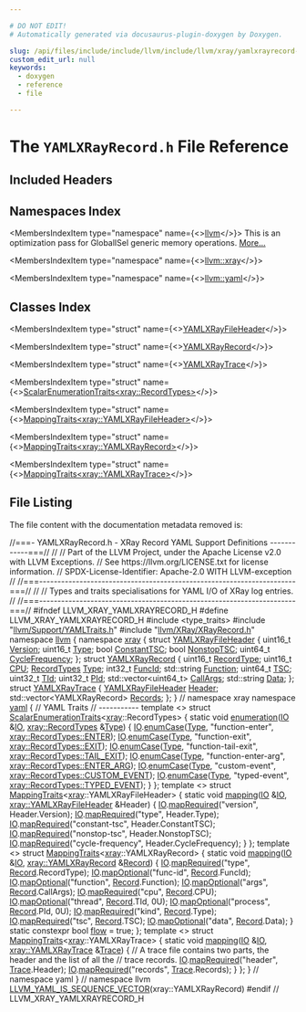 ```yaml
---

# DO NOT EDIT!
# Automatically generated via docusaurus-plugin-doxygen by Doxygen.

slug: /api/files/include/include/llvm/include/llvm/xray/yamlxrayrecord-h
custom_edit_url: null
keywords:
  - doxygen
  - reference
  - file

---
```





# The `YAMLXRayRecord.h` File Reference

<DoxygenPage pluginConfig={pluginConfig}>



## Included Headers

<IncludesList>
<IncludesListItem
  filePath="type_traits"
  permalink=""
  isLocal="false" />
<IncludesListItem
  filePath="llvm/Support/YAMLTraits.h"
  permalink="/docs/api/files/include/include/llvm/include/llvm/support/yamltraits-h"
  isLocal="true" />
<IncludesListItem
  filePath="llvm/XRay/XRayRecord.h"
  permalink="/docs/api/files/include/include/llvm/include/llvm/xray/xrayrecord-h"
  isLocal="true" />
</IncludesList>

## Namespaces Index

<MembersIndex>

<MembersIndexItem
  type="namespace"
  name={<><a href="/docs/api/namespaces/llvm">llvm</a></>}>
This is an optimization pass for GlobalISel generic memory operations. <a href="/docs/api/namespaces/llvm/#details">More...</a>
</MembersIndexItem>

<MembersIndexItem
  type="namespace"
  name={<><a href="/docs/api/namespaces/llvm/xray">llvm::xray</a></>}>
</MembersIndexItem>

<MembersIndexItem
  type="namespace"
  name={<><a href="/docs/api/namespaces/llvm/yaml">llvm::yaml</a></>}>
</MembersIndexItem>

</MembersIndex>

## Classes Index

<MembersIndex>

<MembersIndexItem
  type="struct"
  name={<><a href="/docs/api/structs/llvm/xray/yamlxrayfileheader">YAMLXRayFileHeader</a></>}>
</MembersIndexItem>

<MembersIndexItem
  type="struct"
  name={<><a href="/docs/api/structs/llvm/xray/yamlxrayrecord">YAMLXRayRecord</a></>}>
</MembersIndexItem>

<MembersIndexItem
  type="struct"
  name={<><a href="/docs/api/structs/llvm/xray/yamlxraytrace">YAMLXRayTrace</a></>}>
</MembersIndexItem>

<MembersIndexItem
  type="struct"
  name={<><a href="/docs/api/structs/llvm/yaml/scalarenumerationtraits-1aaa53c6453c4dbce93aac46dbbc846f">ScalarEnumerationTraits&lt;xray::RecordTypes&gt;</a></>}>
</MembersIndexItem>

<MembersIndexItem
  type="struct"
  name={<><a href="/docs/api/structs/llvm/yaml/mappingtraits-9dee834dcf7b808eb71b432821aa5538">MappingTraits&lt;xray::YAMLXRayFileHeader&gt;</a></>}>
</MembersIndexItem>

<MembersIndexItem
  type="struct"
  name={<><a href="/docs/api/structs/llvm/yaml/mappingtraits-cfd1a00248475bbbc64042c45bfce2c3">MappingTraits&lt;xray::YAMLXRayRecord&gt;</a></>}>
</MembersIndexItem>

<MembersIndexItem
  type="struct"
  name={<><a href="/docs/api/structs/llvm/yaml/mappingtraits-0a8ae11da86889b023036b811da60ea2">MappingTraits&lt;xray::YAMLXRayTrace&gt;</a></>}>
</MembersIndexItem>

</MembersIndex>


## File Listing

The file content with the documentation metadata removed is:

<ProgramListing>

<Link id="l00001" /><CodeLine lineNumber="1"><span class="doxyHighlightComment">//===- YAMLXRayRecord.h - XRay Record YAML Support Definitions ------------===//</span></CodeLine>
<Link id="l00002" /><CodeLine lineNumber="2"><span class="doxyHighlightComment">//</span></CodeLine>
<Link id="l00003" /><CodeLine lineNumber="3"><span class="doxyHighlightComment">// Part of the LLVM Project, under the Apache License v2.0 with LLVM Exceptions.</span></CodeLine>
<Link id="l00004" /><CodeLine lineNumber="4"><span class="doxyHighlightComment">// See https://llvm.org/LICENSE.txt for license information.</span></CodeLine>
<Link id="l00005" /><CodeLine lineNumber="5"><span class="doxyHighlightComment">// SPDX-License-Identifier: Apache-2.0 WITH LLVM-exception</span></CodeLine>
<Link id="l00006" /><CodeLine lineNumber="6"><span class="doxyHighlightComment">//</span></CodeLine>
<Link id="l00007" /><CodeLine lineNumber="7"><span class="doxyHighlightComment">//===----------------------------------------------------------------------===//</span></CodeLine>
<Link id="l00008" /><CodeLine lineNumber="8"><span class="doxyHighlightComment">//</span></CodeLine>
<Link id="l00009" /><CodeLine lineNumber="9"><span class="doxyHighlightComment">// Types and traits specialisations for YAML I/O of XRay log entries.</span></CodeLine>
<Link id="l00010" /><CodeLine lineNumber="10"><span class="doxyHighlightComment">//</span></CodeLine>
<Link id="l00011" /><CodeLine lineNumber="11"><span class="doxyHighlightComment">//===----------------------------------------------------------------------===//</span></CodeLine>
<Link id="l00012" /><CodeLine lineNumber="12"><span class="doxyHighlightPreprocessor">#ifndef LLVM&#95;XRAY&#95;YAMLXRAYRECORD&#95;H</span></CodeLine>
<Link id="l00013" /><CodeLine lineNumber="13"><span class="doxyHighlightPreprocessor">#define LLVM&#95;XRAY&#95;YAMLXRAYRECORD&#95;H</span></CodeLine>
<Link id="l00014" /><CodeLine lineNumber="14"></CodeLine>
<Link id="l00015" /><CodeLine lineNumber="15"><span class="doxyHighlightPreprocessor">#include &lt;type&#95;traits&gt;</span></CodeLine>
<Link id="l00016" /><CodeLine lineNumber="16"></CodeLine>
<Link id="l00017" /><CodeLine lineNumber="17"><span class="doxyHighlightPreprocessor">#include &quot;<a href="/docs/api/files/include/include/llvm/include/llvm/support/yamltraits-h">llvm/Support/YAMLTraits.h</a>&quot;</span></CodeLine>
<Link id="l00018" /><CodeLine lineNumber="18"><span class="doxyHighlightPreprocessor">#include &quot;<a href="/docs/api/files/include/include/llvm/include/llvm/xray/xrayrecord-h">llvm/XRay/XRayRecord.h</a>&quot;</span></CodeLine>
<Link id="l00019" /><CodeLine lineNumber="19"></CodeLine>
<Link id="l00020" /><CodeLine lineNumber="20"><span class="doxyHighlightKeyword">namespace </span><span class="doxyHighlight"><a href="/docs/api/namespaces/llvm">llvm</a> &#123;</span></CodeLine>
<Link id="l00021" /><CodeLine lineNumber="21"><span class="doxyHighlightKeyword">namespace </span><span class="doxyHighlight"><a href="/docs/api/namespaces/llvm/xray">xray</a> &#123;</span></CodeLine>
<Link id="l00022" /><CodeLine lineNumber="22"></CodeLine>
<Link id="l00023" /><CodeLine lineNumber="23" lineLink="/docs/api/structs/llvm/xray/yamlxrayfileheader"><span class="doxyHighlightKeyword">struct </span><span class="doxyHighlight"><a href="/docs/api/structs/llvm/xray/yamlxrayfileheader">YAMLXRayFileHeader</a> &#123;</span></CodeLine>
<Link id="l00024" /><CodeLine lineNumber="24" lineLink="/docs/api/structs/llvm/xray/yamlxrayfileheader/#aa0c4e1dcabfa885ce932dfd7a23634b1"><span class="doxyHighlight">  uint16&#95;t <a href="/docs/api/structs/llvm/xray/yamlxrayfileheader/#aa0c4e1dcabfa885ce932dfd7a23634b1">Version</a>;</span></CodeLine>
<Link id="l00025" /><CodeLine lineNumber="25" lineLink="/docs/api/structs/llvm/xray/yamlxrayfileheader/#afdfca9fd90fc6d1601de3238a260574e"><span class="doxyHighlight">  uint16&#95;t <a href="/docs/api/structs/llvm/xray/yamlxrayfileheader/#afdfca9fd90fc6d1601de3238a260574e">Type</a>;</span></CodeLine>
<Link id="l00026" /><CodeLine lineNumber="26" lineLink="/docs/api/structs/llvm/xray/yamlxrayfileheader/#a4479114eb731bf0b8344746439963e16"><span class="doxyHighlight">  </span><span class="doxyHighlightKeywordType">bool</span><span class="doxyHighlight"> <a href="/docs/api/structs/llvm/xray/yamlxrayfileheader/#a4479114eb731bf0b8344746439963e16">ConstantTSC</a>;</span></CodeLine>
<Link id="l00027" /><CodeLine lineNumber="27" lineLink="/docs/api/structs/llvm/xray/yamlxrayfileheader/#adc2654e335ca4656595604338746a5d3"><span class="doxyHighlight">  </span><span class="doxyHighlightKeywordType">bool</span><span class="doxyHighlight"> <a href="/docs/api/structs/llvm/xray/yamlxrayfileheader/#adc2654e335ca4656595604338746a5d3">NonstopTSC</a>;</span></CodeLine>
<Link id="l00028" /><CodeLine lineNumber="28" lineLink="/docs/api/structs/llvm/xray/yamlxrayfileheader/#acec56c6e15c99234f59b291ca95f58c5"><span class="doxyHighlight">  uint64&#95;t <a href="/docs/api/structs/llvm/xray/yamlxrayfileheader/#acec56c6e15c99234f59b291ca95f58c5">CycleFrequency</a>;</span></CodeLine>
<Link id="l00029" /><CodeLine lineNumber="29"><span class="doxyHighlight">&#125;;</span></CodeLine>
<Link id="l00030" /><CodeLine lineNumber="30"></CodeLine>
<Link id="l00031" /><CodeLine lineNumber="31" lineLink="/docs/api/structs/llvm/xray/yamlxrayrecord"><span class="doxyHighlightKeyword">struct </span><span class="doxyHighlight"><a href="/docs/api/structs/llvm/xray/yamlxrayrecord">YAMLXRayRecord</a> &#123;</span></CodeLine>
<Link id="l00032" /><CodeLine lineNumber="32" lineLink="/docs/api/structs/llvm/xray/yamlxrayrecord/#ae7e0a219154bf3ff70d3284ad4ed58a9"><span class="doxyHighlight">  uint16&#95;t <a href="/docs/api/structs/llvm/xray/yamlxrayrecord/#ae7e0a219154bf3ff70d3284ad4ed58a9">RecordType</a>;</span></CodeLine>
<Link id="l00033" /><CodeLine lineNumber="33" lineLink="/docs/api/structs/llvm/xray/yamlxrayrecord/#ad3de2c0ac619f796c900240d18deea09"><span class="doxyHighlight">  uint16&#95;t <a href="/docs/api/structs/llvm/xray/yamlxrayrecord/#ad3de2c0ac619f796c900240d18deea09">CPU</a>;</span></CodeLine>
<Link id="l00034" /><CodeLine lineNumber="34" lineLink="/docs/api/structs/llvm/xray/yamlxrayrecord/#a5b2adfa8a7c8d969bd6969f1fdc40e47"><span class="doxyHighlight">  <a href="/docs/api/namespaces/llvm/xray/#a97b00c8e300bcf67f4473baf957f1892">RecordTypes</a> <a href="/docs/api/structs/llvm/xray/yamlxrayrecord/#a5b2adfa8a7c8d969bd6969f1fdc40e47">Type</a>;</span></CodeLine>
<Link id="l00035" /><CodeLine lineNumber="35" lineLink="/docs/api/structs/llvm/xray/yamlxrayrecord/#a984d4271224b482dd943aca21c67ae59"><span class="doxyHighlight">  int32&#95;t <a href="/docs/api/structs/llvm/xray/yamlxrayrecord/#a984d4271224b482dd943aca21c67ae59">FuncId</a>;</span></CodeLine>
<Link id="l00036" /><CodeLine lineNumber="36" lineLink="/docs/api/structs/llvm/xray/yamlxrayrecord/#a90c08c1febad108ddc6b51b01b2026d0"><span class="doxyHighlight">  std::string <a href="/docs/api/structs/llvm/xray/yamlxrayrecord/#a90c08c1febad108ddc6b51b01b2026d0">Function</a>;</span></CodeLine>
<Link id="l00037" /><CodeLine lineNumber="37" lineLink="/docs/api/structs/llvm/xray/yamlxrayrecord/#a31c682fa2b618984e2e434a9daf3f65f"><span class="doxyHighlight">  uint64&#95;t <a href="/docs/api/structs/llvm/xray/yamlxrayrecord/#a31c682fa2b618984e2e434a9daf3f65f">TSC</a>;</span></CodeLine>
<Link id="l00038" /><CodeLine lineNumber="38" lineLink="/docs/api/structs/llvm/xray/yamlxrayrecord/#a2ca2bf4c23d03b1e608eb8d0be36095f"><span class="doxyHighlight">  uint32&#95;t <a href="/docs/api/structs/llvm/xray/yamlxrayrecord/#a2ca2bf4c23d03b1e608eb8d0be36095f">TId</a>;</span></CodeLine>
<Link id="l00039" /><CodeLine lineNumber="39" lineLink="/docs/api/structs/llvm/xray/yamlxrayrecord/#ad77887eb14e5ba5236bfe52fa8e5cce8"><span class="doxyHighlight">  uint32&#95;t <a href="/docs/api/structs/llvm/xray/yamlxrayrecord/#ad77887eb14e5ba5236bfe52fa8e5cce8">PId</a>;</span></CodeLine>
<Link id="l00040" /><CodeLine lineNumber="40" lineLink="/docs/api/structs/llvm/xray/yamlxrayrecord/#a881232ef9c85b952da548f4e5577f9f1"><span class="doxyHighlight">  std::vector&lt;uint64&#95;t&gt; <a href="/docs/api/structs/llvm/xray/yamlxrayrecord/#a881232ef9c85b952da548f4e5577f9f1">CallArgs</a>;</span></CodeLine>
<Link id="l00041" /><CodeLine lineNumber="41" lineLink="/docs/api/structs/llvm/xray/yamlxrayrecord/#a3473e67f0bf9edf505329660150e1726"><span class="doxyHighlight">  std::string <a href="/docs/api/structs/llvm/xray/yamlxrayrecord/#a3473e67f0bf9edf505329660150e1726">Data</a>;</span></CodeLine>
<Link id="l00042" /><CodeLine lineNumber="42"><span class="doxyHighlight">&#125;;</span></CodeLine>
<Link id="l00043" /><CodeLine lineNumber="43"></CodeLine>
<Link id="l00044" /><CodeLine lineNumber="44" lineLink="/docs/api/structs/llvm/xray/yamlxraytrace"><span class="doxyHighlightKeyword">struct </span><span class="doxyHighlight"><a href="/docs/api/structs/llvm/xray/yamlxraytrace">YAMLXRayTrace</a> &#123;</span></CodeLine>
<Link id="l00045" /><CodeLine lineNumber="45" lineLink="/docs/api/structs/llvm/xray/yamlxraytrace/#a35aad4e433d856eda259cf384dffc51d"><span class="doxyHighlight">  <a href="/docs/api/structs/llvm/xray/yamlxrayfileheader">YAMLXRayFileHeader</a> <a href="/docs/api/structs/llvm/xray/yamlxraytrace/#a35aad4e433d856eda259cf384dffc51d">Header</a>;</span></CodeLine>
<Link id="l00046" /><CodeLine lineNumber="46" lineLink="/docs/api/structs/llvm/xray/yamlxraytrace/#a262950831ea5dfda46665e88cdc30b32"><span class="doxyHighlight">  std::vector&lt;YAMLXRayRecord&gt; <a href="/docs/api/structs/llvm/xray/yamlxraytrace/#a262950831ea5dfda46665e88cdc30b32">Records</a>;</span></CodeLine>
<Link id="l00047" /><CodeLine lineNumber="47"><span class="doxyHighlight">&#125;;</span></CodeLine>
<Link id="l00048" /><CodeLine lineNumber="48"></CodeLine>
<Link id="l00049" /><CodeLine lineNumber="49"><span class="doxyHighlight">&#125; </span><span class="doxyHighlightComment">// namespace xray</span></CodeLine>
<Link id="l00050" /><CodeLine lineNumber="50"></CodeLine>
<Link id="l00051" /><CodeLine lineNumber="51"><span class="doxyHighlightKeyword">namespace </span><span class="doxyHighlight"><a href="/docs/api/namespaces/llvm/yaml">yaml</a> &#123;</span></CodeLine>
<Link id="l00052" /><CodeLine lineNumber="52"></CodeLine>
<Link id="l00053" /><CodeLine lineNumber="53"><span class="doxyHighlightComment">// YAML Traits</span></CodeLine>
<Link id="l00054" /><CodeLine lineNumber="54"><span class="doxyHighlightComment">// -----------</span></CodeLine>
<Link id="l00055" /><CodeLine lineNumber="55" lineLink="/docs/api/structs/llvm/yaml/scalarenumerationtraits-1aaa53c6453c4dbce93aac46dbbc846f"><span class="doxyHighlightKeyword">template</span><span class="doxyHighlight"> &lt;&gt; </span><span class="doxyHighlightKeyword">struct </span><span class="doxyHighlight"><a href="/docs/api/structs/llvm/yaml/scalarenumerationtraits">ScalarEnumerationTraits</a>&lt;<a href="/docs/api/namespaces/llvm/xray">xray</a>::RecordTypes&gt; &#123;</span></CodeLine>
<Link id="l00056" /><CodeLine lineNumber="56" lineLink="/docs/api/structs/llvm/yaml/scalarenumerationtraits-1aaa53c6453c4dbce93aac46dbbc846f/#a22eec2426c6e02dbe8a1f81c6c409c4c"><span class="doxyHighlight">  </span><span class="doxyHighlightKeyword">static</span><span class="doxyHighlight"> </span><span class="doxyHighlightKeywordType">void</span><span class="doxyHighlight"> <a href="/docs/api/structs/llvm/yaml/scalarenumerationtraits-1aaa53c6453c4dbce93aac46dbbc846f/#a22eec2426c6e02dbe8a1f81c6c409c4c">enumeration</a>(<a href="/docs/api/classes/llvm/yaml/io">IO</a> &amp;<a href="/docs/api/classes/llvm/yaml/io">IO</a>, <a href="/docs/api/namespaces/llvm/xray/#a97b00c8e300bcf67f4473baf957f1892">xray::RecordTypes</a> &amp;<a href="/docs/api/classes/llvm/type">Type</a>) &#123;</span></CodeLine>
<Link id="l00057" /><CodeLine lineNumber="57"><span class="doxyHighlight">    <a href="/docs/api/classes/llvm/yaml/io">IO</a>.<a href="/docs/api/classes/llvm/yaml/io/#ade062563b4463f8f0f8fe1f2f56a0b2e">enumCase</a>(<a href="/docs/api/classes/llvm/type">Type</a>, </span><span class="doxyHighlightStringLiteral">&quot;function-enter&quot;</span><span class="doxyHighlight">, <a href="/docs/api/namespaces/llvm/xray/#a97b00c8e300bcf67f4473baf957f1892a331b3100a485d8cacff1d3df8e9b0c13">xray::RecordTypes::ENTER</a>);</span></CodeLine>
<Link id="l00058" /><CodeLine lineNumber="58"><span class="doxyHighlight">    <a href="/docs/api/classes/llvm/yaml/io">IO</a>.<a href="/docs/api/classes/llvm/yaml/io/#ade062563b4463f8f0f8fe1f2f56a0b2e">enumCase</a>(<a href="/docs/api/classes/llvm/type">Type</a>, </span><span class="doxyHighlightStringLiteral">&quot;function-exit&quot;</span><span class="doxyHighlight">, <a href="/docs/api/namespaces/llvm/xray/#a97b00c8e300bcf67f4473baf957f1892aa42b2fb0e720a080e79a92f4ca97d927">xray::RecordTypes::EXIT</a>);</span></CodeLine>
<Link id="l00059" /><CodeLine lineNumber="59"><span class="doxyHighlight">    <a href="/docs/api/classes/llvm/yaml/io">IO</a>.<a href="/docs/api/classes/llvm/yaml/io/#ade062563b4463f8f0f8fe1f2f56a0b2e">enumCase</a>(<a href="/docs/api/classes/llvm/type">Type</a>, </span><span class="doxyHighlightStringLiteral">&quot;function-tail-exit&quot;</span><span class="doxyHighlight">, <a href="/docs/api/namespaces/llvm/xray/#a97b00c8e300bcf67f4473baf957f1892af1f3009e38d66163f03975af148bb8fa">xray::RecordTypes::TAIL&#95;EXIT</a>);</span></CodeLine>
<Link id="l00060" /><CodeLine lineNumber="60"><span class="doxyHighlight">    <a href="/docs/api/classes/llvm/yaml/io">IO</a>.<a href="/docs/api/classes/llvm/yaml/io/#ade062563b4463f8f0f8fe1f2f56a0b2e">enumCase</a>(<a href="/docs/api/classes/llvm/type">Type</a>, </span><span class="doxyHighlightStringLiteral">&quot;function-enter-arg&quot;</span><span class="doxyHighlight">, <a href="/docs/api/namespaces/llvm/xray/#a97b00c8e300bcf67f4473baf957f1892a88c8a800b3fe4ea6c2fc2524f7ee2645">xray::RecordTypes::ENTER&#95;ARG</a>);</span></CodeLine>
<Link id="l00061" /><CodeLine lineNumber="61"><span class="doxyHighlight">    <a href="/docs/api/classes/llvm/yaml/io">IO</a>.<a href="/docs/api/classes/llvm/yaml/io/#ade062563b4463f8f0f8fe1f2f56a0b2e">enumCase</a>(<a href="/docs/api/classes/llvm/type">Type</a>, </span><span class="doxyHighlightStringLiteral">&quot;custom-event&quot;</span><span class="doxyHighlight">, <a href="/docs/api/namespaces/llvm/xray/#a97b00c8e300bcf67f4473baf957f1892a624782357b787994e7624c941d945a0b">xray::RecordTypes::CUSTOM&#95;EVENT</a>);</span></CodeLine>
<Link id="l00062" /><CodeLine lineNumber="62"><span class="doxyHighlight">    <a href="/docs/api/classes/llvm/yaml/io">IO</a>.<a href="/docs/api/classes/llvm/yaml/io/#ade062563b4463f8f0f8fe1f2f56a0b2e">enumCase</a>(<a href="/docs/api/classes/llvm/type">Type</a>, </span><span class="doxyHighlightStringLiteral">&quot;typed-event&quot;</span><span class="doxyHighlight">, <a href="/docs/api/namespaces/llvm/xray/#a97b00c8e300bcf67f4473baf957f1892af5f044ed2f1c57504ebd8016581116f4">xray::RecordTypes::TYPED&#95;EVENT</a>);</span></CodeLine>
<Link id="l00063" /><CodeLine lineNumber="63"><span class="doxyHighlight">  &#125;</span></CodeLine>
<Link id="l00064" /><CodeLine lineNumber="64"><span class="doxyHighlight">&#125;;</span></CodeLine>
<Link id="l00065" /><CodeLine lineNumber="65"></CodeLine>
<Link id="l00066" /><CodeLine lineNumber="66" lineLink="/docs/api/structs/llvm/yaml/mappingtraits-9dee834dcf7b808eb71b432821aa5538"><span class="doxyHighlightKeyword">template</span><span class="doxyHighlight"> &lt;&gt; </span><span class="doxyHighlightKeyword">struct </span><span class="doxyHighlight"><a href="/docs/api/structs/llvm/yaml/mappingtraits">MappingTraits</a>&lt;<a href="/docs/api/namespaces/llvm/xray">xray</a>::YAMLXRayFileHeader&gt; &#123;</span></CodeLine>
<Link id="l00067" /><CodeLine lineNumber="67" lineLink="/docs/api/structs/llvm/yaml/mappingtraits-9dee834dcf7b808eb71b432821aa5538/#aad1e6d9b029894aaffcca684b0d6939a"><span class="doxyHighlight">  </span><span class="doxyHighlightKeyword">static</span><span class="doxyHighlight"> </span><span class="doxyHighlightKeywordType">void</span><span class="doxyHighlight"> <a href="/docs/api/structs/llvm/yaml/mappingtraits-9dee834dcf7b808eb71b432821aa5538/#aad1e6d9b029894aaffcca684b0d6939a">mapping</a>(<a href="/docs/api/classes/llvm/yaml/io">IO</a> &amp;<a href="/docs/api/classes/llvm/yaml/io">IO</a>, <a href="/docs/api/structs/llvm/xray/yamlxrayfileheader">xray::YAMLXRayFileHeader</a> &amp;Header) &#123;</span></CodeLine>
<Link id="l00068" /><CodeLine lineNumber="68"><span class="doxyHighlight">    <a href="/docs/api/classes/llvm/yaml/io">IO</a>.<a href="/docs/api/classes/llvm/yaml/io/#a76b59883a4b23c1cb5c5f55eac119f0d">mapRequired</a>(</span><span class="doxyHighlightStringLiteral">&quot;version&quot;</span><span class="doxyHighlight">, Header.Version);</span></CodeLine>
<Link id="l00069" /><CodeLine lineNumber="69"><span class="doxyHighlight">    <a href="/docs/api/classes/llvm/yaml/io">IO</a>.<a href="/docs/api/classes/llvm/yaml/io/#a76b59883a4b23c1cb5c5f55eac119f0d">mapRequired</a>(</span><span class="doxyHighlightStringLiteral">&quot;type&quot;</span><span class="doxyHighlight">, Header.Type);</span></CodeLine>
<Link id="l00070" /><CodeLine lineNumber="70"><span class="doxyHighlight">    <a href="/docs/api/classes/llvm/yaml/io">IO</a>.<a href="/docs/api/classes/llvm/yaml/io/#a76b59883a4b23c1cb5c5f55eac119f0d">mapRequired</a>(</span><span class="doxyHighlightStringLiteral">&quot;constant-tsc&quot;</span><span class="doxyHighlight">, Header.ConstantTSC);</span></CodeLine>
<Link id="l00071" /><CodeLine lineNumber="71"><span class="doxyHighlight">    <a href="/docs/api/classes/llvm/yaml/io">IO</a>.<a href="/docs/api/classes/llvm/yaml/io/#a76b59883a4b23c1cb5c5f55eac119f0d">mapRequired</a>(</span><span class="doxyHighlightStringLiteral">&quot;nonstop-tsc&quot;</span><span class="doxyHighlight">, Header.NonstopTSC);</span></CodeLine>
<Link id="l00072" /><CodeLine lineNumber="72"><span class="doxyHighlight">    <a href="/docs/api/classes/llvm/yaml/io">IO</a>.<a href="/docs/api/classes/llvm/yaml/io/#a76b59883a4b23c1cb5c5f55eac119f0d">mapRequired</a>(</span><span class="doxyHighlightStringLiteral">&quot;cycle-frequency&quot;</span><span class="doxyHighlight">, Header.CycleFrequency);</span></CodeLine>
<Link id="l00073" /><CodeLine lineNumber="73"><span class="doxyHighlight">  &#125;</span></CodeLine>
<Link id="l00074" /><CodeLine lineNumber="74"><span class="doxyHighlight">&#125;;</span></CodeLine>
<Link id="l00075" /><CodeLine lineNumber="75"></CodeLine>
<Link id="l00076" /><CodeLine lineNumber="76" lineLink="/docs/api/structs/llvm/yaml/mappingtraits-cfd1a00248475bbbc64042c45bfce2c3"><span class="doxyHighlightKeyword">template</span><span class="doxyHighlight"> &lt;&gt; </span><span class="doxyHighlightKeyword">struct </span><span class="doxyHighlight"><a href="/docs/api/structs/llvm/yaml/mappingtraits">MappingTraits</a>&lt;<a href="/docs/api/namespaces/llvm/xray">xray</a>::YAMLXRayRecord&gt; &#123;</span></CodeLine>
<Link id="l00077" /><CodeLine lineNumber="77" lineLink="/docs/api/structs/llvm/yaml/mappingtraits-cfd1a00248475bbbc64042c45bfce2c3/#ae483e8256cda9692f0ebd566b9e98ee5"><span class="doxyHighlight">  </span><span class="doxyHighlightKeyword">static</span><span class="doxyHighlight"> </span><span class="doxyHighlightKeywordType">void</span><span class="doxyHighlight"> <a href="/docs/api/structs/llvm/yaml/mappingtraits-cfd1a00248475bbbc64042c45bfce2c3/#ae483e8256cda9692f0ebd566b9e98ee5">mapping</a>(<a href="/docs/api/classes/llvm/yaml/io">IO</a> &amp;<a href="/docs/api/classes/llvm/yaml/io">IO</a>, <a href="/docs/api/structs/llvm/xray/yamlxrayrecord">xray::YAMLXRayRecord</a> &amp;<a href="/docs/api/classes/llvm/record">Record</a>) &#123;</span></CodeLine>
<Link id="l00078" /><CodeLine lineNumber="78"><span class="doxyHighlight">    <a href="/docs/api/classes/llvm/yaml/io">IO</a>.<a href="/docs/api/classes/llvm/yaml/io/#a76b59883a4b23c1cb5c5f55eac119f0d">mapRequired</a>(</span><span class="doxyHighlightStringLiteral">&quot;type&quot;</span><span class="doxyHighlight">, <a href="/docs/api/classes/llvm/record">Record</a>.RecordType);</span></CodeLine>
<Link id="l00079" /><CodeLine lineNumber="79"><span class="doxyHighlight">    <a href="/docs/api/classes/llvm/yaml/io">IO</a>.<a href="/docs/api/classes/llvm/yaml/io/#a27dee5b4ee79b39bc614889a4186bbf5">mapOptional</a>(</span><span class="doxyHighlightStringLiteral">&quot;func-id&quot;</span><span class="doxyHighlight">, <a href="/docs/api/classes/llvm/record">Record</a>.FuncId);</span></CodeLine>
<Link id="l00080" /><CodeLine lineNumber="80"><span class="doxyHighlight">    <a href="/docs/api/classes/llvm/yaml/io">IO</a>.<a href="/docs/api/classes/llvm/yaml/io/#a27dee5b4ee79b39bc614889a4186bbf5">mapOptional</a>(</span><span class="doxyHighlightStringLiteral">&quot;function&quot;</span><span class="doxyHighlight">, <a href="/docs/api/classes/llvm/record">Record</a>.Function);</span></CodeLine>
<Link id="l00081" /><CodeLine lineNumber="81"><span class="doxyHighlight">    <a href="/docs/api/classes/llvm/yaml/io">IO</a>.<a href="/docs/api/classes/llvm/yaml/io/#a27dee5b4ee79b39bc614889a4186bbf5">mapOptional</a>(</span><span class="doxyHighlightStringLiteral">&quot;args&quot;</span><span class="doxyHighlight">, <a href="/docs/api/classes/llvm/record">Record</a>.CallArgs);</span></CodeLine>
<Link id="l00082" /><CodeLine lineNumber="82"><span class="doxyHighlight">    <a href="/docs/api/classes/llvm/yaml/io">IO</a>.<a href="/docs/api/classes/llvm/yaml/io/#a76b59883a4b23c1cb5c5f55eac119f0d">mapRequired</a>(</span><span class="doxyHighlightStringLiteral">&quot;cpu&quot;</span><span class="doxyHighlight">, <a href="/docs/api/classes/llvm/record">Record</a>.CPU);</span></CodeLine>
<Link id="l00083" /><CodeLine lineNumber="83"><span class="doxyHighlight">    <a href="/docs/api/classes/llvm/yaml/io">IO</a>.<a href="/docs/api/classes/llvm/yaml/io/#a27dee5b4ee79b39bc614889a4186bbf5">mapOptional</a>(</span><span class="doxyHighlightStringLiteral">&quot;thread&quot;</span><span class="doxyHighlight">, <a href="/docs/api/classes/llvm/record">Record</a>.TId, 0U);</span></CodeLine>
<Link id="l00084" /><CodeLine lineNumber="84"><span class="doxyHighlight">    <a href="/docs/api/classes/llvm/yaml/io">IO</a>.<a href="/docs/api/classes/llvm/yaml/io/#a27dee5b4ee79b39bc614889a4186bbf5">mapOptional</a>(</span><span class="doxyHighlightStringLiteral">&quot;process&quot;</span><span class="doxyHighlight">, <a href="/docs/api/classes/llvm/record">Record</a>.PId, 0U);</span></CodeLine>
<Link id="l00085" /><CodeLine lineNumber="85"><span class="doxyHighlight">    <a href="/docs/api/classes/llvm/yaml/io">IO</a>.<a href="/docs/api/classes/llvm/yaml/io/#a76b59883a4b23c1cb5c5f55eac119f0d">mapRequired</a>(</span><span class="doxyHighlightStringLiteral">&quot;kind&quot;</span><span class="doxyHighlight">, <a href="/docs/api/classes/llvm/record">Record</a>.Type);</span></CodeLine>
<Link id="l00086" /><CodeLine lineNumber="86"><span class="doxyHighlight">    <a href="/docs/api/classes/llvm/yaml/io">IO</a>.<a href="/docs/api/classes/llvm/yaml/io/#a76b59883a4b23c1cb5c5f55eac119f0d">mapRequired</a>(</span><span class="doxyHighlightStringLiteral">&quot;tsc&quot;</span><span class="doxyHighlight">, <a href="/docs/api/classes/llvm/record">Record</a>.TSC);</span></CodeLine>
<Link id="l00087" /><CodeLine lineNumber="87"><span class="doxyHighlight">    <a href="/docs/api/classes/llvm/yaml/io">IO</a>.<a href="/docs/api/classes/llvm/yaml/io/#a27dee5b4ee79b39bc614889a4186bbf5">mapOptional</a>(</span><span class="doxyHighlightStringLiteral">&quot;data&quot;</span><span class="doxyHighlight">, <a href="/docs/api/classes/llvm/record">Record</a>.Data);</span></CodeLine>
<Link id="l00088" /><CodeLine lineNumber="88"><span class="doxyHighlight">  &#125;</span></CodeLine>
<Link id="l00089" /><CodeLine lineNumber="89"></CodeLine>
<Link id="l00090" /><CodeLine lineNumber="90" lineLink="/docs/api/structs/llvm/yaml/mappingtraits-cfd1a00248475bbbc64042c45bfce2c3/#a3d3fddd69cbdcb1f0d5a30b6595c8d12"><span class="doxyHighlight">  </span><span class="doxyHighlightKeyword">static</span><span class="doxyHighlight"> </span><span class="doxyHighlightKeyword">constexpr</span><span class="doxyHighlight"> </span><span class="doxyHighlightKeywordType">bool</span><span class="doxyHighlight"> <a href="/docs/api/structs/llvm/yaml/mappingtraits-cfd1a00248475bbbc64042c45bfce2c3/#a3d3fddd69cbdcb1f0d5a30b6595c8d12">flow</a> = </span><span class="doxyHighlightKeyword">true</span><span class="doxyHighlight">;</span></CodeLine>
<Link id="l00091" /><CodeLine lineNumber="91"><span class="doxyHighlight">&#125;;</span></CodeLine>
<Link id="l00092" /><CodeLine lineNumber="92"></CodeLine>
<Link id="l00093" /><CodeLine lineNumber="93" lineLink="/docs/api/structs/llvm/yaml/mappingtraits-0a8ae11da86889b023036b811da60ea2"><span class="doxyHighlightKeyword">template</span><span class="doxyHighlight"> &lt;&gt; </span><span class="doxyHighlightKeyword">struct </span><span class="doxyHighlight"><a href="/docs/api/structs/llvm/yaml/mappingtraits">MappingTraits</a>&lt;<a href="/docs/api/namespaces/llvm/xray">xray</a>::YAMLXRayTrace&gt; &#123;</span></CodeLine>
<Link id="l00094" /><CodeLine lineNumber="94" lineLink="/docs/api/structs/llvm/yaml/mappingtraits-0a8ae11da86889b023036b811da60ea2/#ac7a1dff90d2a6eab2361e6a0d1348465"><span class="doxyHighlight">  </span><span class="doxyHighlightKeyword">static</span><span class="doxyHighlight"> </span><span class="doxyHighlightKeywordType">void</span><span class="doxyHighlight"> <a href="/docs/api/structs/llvm/yaml/mappingtraits-0a8ae11da86889b023036b811da60ea2/#ac7a1dff90d2a6eab2361e6a0d1348465">mapping</a>(<a href="/docs/api/classes/llvm/yaml/io">IO</a> &amp;<a href="/docs/api/classes/llvm/yaml/io">IO</a>, <a href="/docs/api/structs/llvm/xray/yamlxraytrace">xray::YAMLXRayTrace</a> &amp;<a href="/docs/api/classes/llvm/trace">Trace</a>) &#123;</span></CodeLine>
<Link id="l00095" /><CodeLine lineNumber="95"><span class="doxyHighlight">    </span><span class="doxyHighlightComment">// A trace file contains two parts, the header and the list of all the</span></CodeLine>
<Link id="l00096" /><CodeLine lineNumber="96"><span class="doxyHighlight">    </span><span class="doxyHighlightComment">// trace records.</span></CodeLine>
<Link id="l00097" /><CodeLine lineNumber="97"><span class="doxyHighlight">    <a href="/docs/api/classes/llvm/yaml/io">IO</a>.<a href="/docs/api/classes/llvm/yaml/io/#a76b59883a4b23c1cb5c5f55eac119f0d">mapRequired</a>(</span><span class="doxyHighlightStringLiteral">&quot;header&quot;</span><span class="doxyHighlight">, <a href="/docs/api/classes/llvm/trace">Trace</a>.Header);</span></CodeLine>
<Link id="l00098" /><CodeLine lineNumber="98"><span class="doxyHighlight">    <a href="/docs/api/classes/llvm/yaml/io">IO</a>.<a href="/docs/api/classes/llvm/yaml/io/#a76b59883a4b23c1cb5c5f55eac119f0d">mapRequired</a>(</span><span class="doxyHighlightStringLiteral">&quot;records&quot;</span><span class="doxyHighlight">, <a href="/docs/api/classes/llvm/trace">Trace</a>.Records);</span></CodeLine>
<Link id="l00099" /><CodeLine lineNumber="99"><span class="doxyHighlight">  &#125;</span></CodeLine>
<Link id="l00100" /><CodeLine lineNumber="100"><span class="doxyHighlight">&#125;;</span></CodeLine>
<Link id="l00101" /><CodeLine lineNumber="101"></CodeLine>
<Link id="l00102" /><CodeLine lineNumber="102"><span class="doxyHighlight">&#125; </span><span class="doxyHighlightComment">// namespace yaml</span></CodeLine>
<Link id="l00103" /><CodeLine lineNumber="103"><span class="doxyHighlight">&#125; </span><span class="doxyHighlightComment">// namespace llvm</span></CodeLine>
<Link id="l00104" /><CodeLine lineNumber="104"></CodeLine>
<Link id="l00105" /><CodeLine lineNumber="105"><span class="doxyHighlight"><a href="/docs/api/files/include/include/llvm/include/llvm/support/yamltraits-h/#a57ad3a94065e9edfc73b92994494ae50">LLVM&#95;YAML&#95;IS&#95;SEQUENCE&#95;VECTOR</a>(xray::YAMLXRayRecord)</span></CodeLine>
<Link id="l00106" /><CodeLine lineNumber="106"></CodeLine>
<Link id="l00107" /><CodeLine lineNumber="107"><span class="doxyHighlightPreprocessor">#endif </span><span class="doxyHighlightComment">// LLVM&#95;XRAY&#95;YAMLXRAYRECORD&#95;H</span></CodeLine>

</ProgramListing>


</DoxygenPage>
